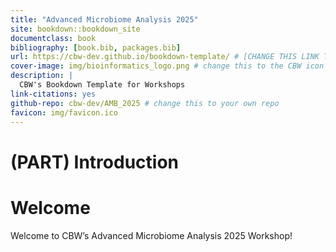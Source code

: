 ```yaml
--- 
title: "Advanced Microbiome Analysis 2025"
site: bookdown::bookdown_site
documentclass: book
bibliography: [book.bib, packages.bib]
url: https://cbw-dev.github.io/bookdown-template/ # [CHANGE THIS LINK TO YOUR LANDING PAGE LINK]
cover-image: img/bioinformatics_logo.png # change this to the CBW icon for your workshop
description: |
  CBW's Bookdown Template for Workshops
link-citations: yes
github-repo: cbw-dev/AMB_2025 # change this to your own repo
favicon: img/favicon.ico
---
```


# (PART) Introduction {-}

# Welcome

<!-- NOTE: Go to the README.md to help understand what to fill in for this workshop template! -->

Welcome to CBW’s Advanced Microbiome Analysis 2025 Workshop!
